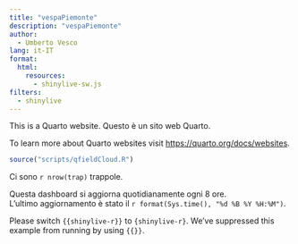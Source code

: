 ```yaml
---
title: "vespaPiemonte"
description: "vespaPiemonte"
author:
  - Umberto Vesco
lang: it-IT
format:
  html:
    resources: 
      - shinylive-sw.js
filters:
  - shinylive
---
```


This is a Quarto website.
Questo è un sito web Quarto.


To learn more about Quarto websites visit <https://quarto.org/docs/websites>.

```r
source("scripts/qfieldCloud.R")
```

Ci sono `r nrow(trap)` trappole.

Questa dashboard si aggiorna quotidianamente ogni 8 ore.  
L'ultimo aggiornamento è stato il `r format(Sys.time(), "%d %B %Y %H:%M")`.



:::callout-important
Please switch `{{shinylive-r}}` to `{shinylive-r}`. We've suppressed this example from running by using `{{}}`.
:::

